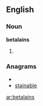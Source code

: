 ==English==

===Noun===
'''betalains'''

# {{plural of|[[betalain]]|lang=English}}

===Anagrams===
* {{alphagram|aabeilnst}}
* [[stainable#English|stainable]]


[[ar:betalains]]